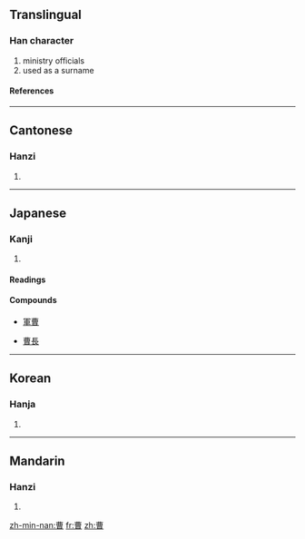{{see|曺}}

==Translingual==
===Han character===
{{Han char|rn=73|rad=曰|as=07|sn=11|four=5560<sub>6</sub>|canj=廿田日 (TWA)}}
# ministry officials
# used as a surname
====References====
{{Han ref|kx=0502.130|dkj=14297|dj=0876.030|hdz=21511.060|uh=66F9|ud=26361|bh=B1E4|bd=45540}}

----
==Cantonese==
===Hanzi===
{{yue-hanzi|jyut=|y=chou4}}
# {{defn|Cantonese}}

----
==Japanese==
===Kanji===
{{ja-kanji|grade=c|rs=曰07}}
# {{defn|Japanese}} 
====Readings====
{{ja-readings|on=[[そう]] (sō)|kun=[[つかさ]] (tsukasa), [[ともがら]] (tomogara), [[へや]] (heya)}}
====Compounds====
{{top4}}
*[[軍曹]]
{{mid4}}
*[[曹長]]
{{mid4}}
{{mid4}}
{{bottom}}
----

==Korean==
===Hanja===
{{ko-hanja|hangeul=조|eumhun=|rv=jo|mr=cho|y=co}}
# {{defn|Korean}}

----
==Mandarin==
===Hanzi===
{{cmn-hanzi|pin=[[cáo]] ([[cao2]])|wg=ts'ao<sup>2</sup>}}
# {{defn|Mandarin}}


[[zh-min-nan:曹]]
[[fr:曹]]
[[zh:曹]]